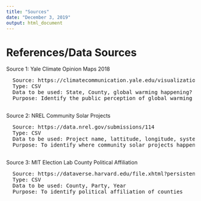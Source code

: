 ```yaml
---
title: "Sources"
date: "December 3, 2019"
output: html_document
---
```


<style>                     
.navbar {
  background-color:grey;
  border-color:black;
}
.navbar-brand {
color:black!important;
}
</style>  


# References/Data Sources
 
Source 1: Yale Climate Opinion Maps 2018  
  <pre>
  Source: https://climatecommunication.yale.edu/visualizations-data/ycom-us-2018/?est=happening&type=value&geo=county  
  Type: CSV  
  Data to be used: State, County, global warming happening?  
  Purpose: Identify the public perception of global warming at a county level  
   </pre>
  
Source 2: NREL Community Solar Projects  
  <pre>
  Source: https://data.nrel.gov/submissions/114  
  Type: CSV  
  Data to be used: Project name, lattitude, longitude, system size, year of interconnection  
  Purpose: To identify where community solar projects happening 
  </pre>
  
Source 3: MIT Election Lab County Political Affiliation  
  <pre>
  Source: https://dataverse.harvard.edu/file.xhtml?persistentId=doi:10.7910/DVN/VOQCHQ/FQ9NBF  
  Type: CSV  
  Data to be used: County, Party, Year  
  Purpose: To identify political affiliation of counties  
  </pre>

